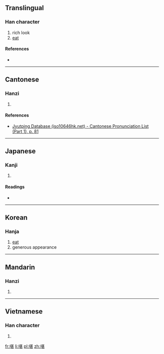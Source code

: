 ==Translingual==

===Han character===
{{Han char|rn=30|rad=口|as=09|sn=12|four=6401<sub>3</sub>|canj=口廿一女 (RTMV)|ids=⿰[[口]][[甚]]}}

# rich look
# [[eat]]

====References====
* {{Han ref|kx=0197.080|dkj=03894|dj=0418.290|hdz=10649.040|uh=557F|ud=21887|bh=D878|bd=55416}}

----

==Cantonese==

===Hanzi===
{{yue-hanzi|jyut=[[daam6]]|y=daam6}}

# {{defn|lang=yue|sort=口09}}

====References====
*[http://www.iso10646hk.net/jp/document/download.jsp Jyutping Database (iso10646hk.net) - Cantonese Pronunciation List (Part 1), p. 81]

----

==Japanese==

===Kanji===
{{ja-kanji|grade=|rs=口09}}

# {{defn|lang=ja|sort=口09}}

====Readings====
* {{ja-readings|on=[[たん]] (tan), [[どん]] (don)|kun=[[ゆたか]] (yutaka)}}

----

==Korean==

===Hanja===
{{ko-hanja|hangeul=[[담]], [[잠]]|rv=dam, jam|mr=tam, cham}}

# [[eat]]
# generous appearance

----

==Mandarin==

===Hanzi===
{{cmn-hanzi|pin=[[dàn]] ([[dan4]])|wg=tan<sup>4</sup>}}

# {{defn|lang=cmn|sort=口09}}

----

==Vietnamese==

===Han character===
{{vi-hantu|[[thầm]]|rs=口09}}

# {{defn|lang=vi|sort=口09}}

[[fr:啿]]
[[li:啿]]
[[pl:啿]]
[[zh:啿]]